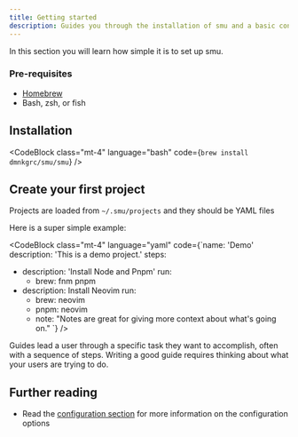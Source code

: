 ```yaml
---
title: Getting started
description: Guides you through the installation of smu and a basic configuration
---
```


<script>import {CodeBlock} from '@skeletonlabs/skeleton';</script>

In this section you will learn how simple it is to set up smu.

### Pre-requisites

- [Homebrew](https://docs.brew.sh/Installation)
- Bash, zsh, or fish

## Installation

<CodeBlock class="mt-4" language="bash" code={`brew install dmnkgrc/smu/smu`} />

## Create your first project

Projects are loaded from `~/.smu/projects` and they should be YAML files

Here is a super simple example:

<CodeBlock
	class="mt-4"
	language="yaml"
	code={`name: 'Demo'
description: 'This is a demo project.'
steps:
- description: 'Install Node and Pnpm'
  run:
    - brew: fnm pnpm
- description: Install Neovim
  run:
    - brew: neovim
    - pnpm: neovim
    - note: "Notes are great for giving more context about what's going on."
  `}
/>

Guides lead a user through a specific task they want to accomplish, often with a sequence of steps.
Writing a good guide requires thinking about what your users are trying to do.

## Further reading

- Read the [configuration section](/docs/reference/configuration) for more information on the configuration options
